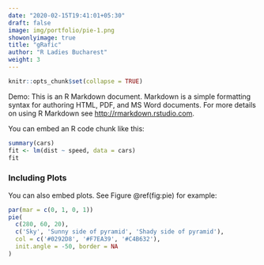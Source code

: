 ```yaml
---
date: "2020-02-15T19:41:01+05:30"
draft: false
image: img/portfolio/pie-1.png
showonlyimage: true
title: "gRafic"
author: "R Ladies Bucharest"
weight: 3
---
```


```r
knitr::opts_chunk$set(collapse = TRUE)
```

Demo: This is an R Markdown document. Markdown is a simple formatting syntax for authoring HTML, PDF, and MS Word documents. For more details on using R Markdown see <http://rmarkdown.rstudio.com>.

You can embed an R code chunk like this:

```r
summary(cars)
fit <- lm(dist ~ speed, data = cars)
fit
```

### Including Plots
You can also embed plots. See Figure \@ref(fig:pie) for example:
```r
par(mar = c(0, 1, 0, 1))
pie(
  c(280, 60, 20),
  c('Sky', 'Sunny side of pyramid', 'Shady side of pyramid'),
  col = c('#0292D8', '#F7EA39', '#C4B632'),
  init.angle = -50, border = NA
)
```
